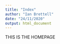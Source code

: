 ```yaml
---
title: "Index"
author: "Ian Brettell"
date: "24/11/2020"
output: html_document
---
```


THIS IS THE HOMEPAGE

